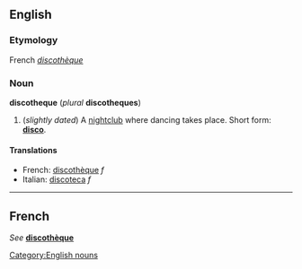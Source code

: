 ==English==
===Etymology===
French ''[[discothèque]]''

===Noun===
'''discotheque''' (''plural'' '''discotheques''')

#(''slightly dated'') A [[nightclub]] where dancing takes place.  Short form: '''[[disco]]'''.

====Translations====
*French: [[discothèque]] ''f''
*Italian: [[discoteca]] ''f''

[[Category:English nouns]]

----
==French==
''See'' '''[[discothèque]]'''